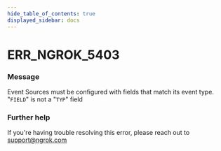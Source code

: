 ```yaml
---
hide_table_of_contents: true
displayed_sidebar: docs
---
```



# ERR_NGROK_5403

### Message

Event Sources must be configured with fields that match its event type. "`FIELD`" is not a "`TYP`" field

<ErrorDetails error="err_ngrok_5403" />

### Further help

If you're having trouble resolving this error, please reach out to [support@ngrok.com](mailto:support@ngrok.com?subject=Help%20with%20ERR_NGROK_5403)
